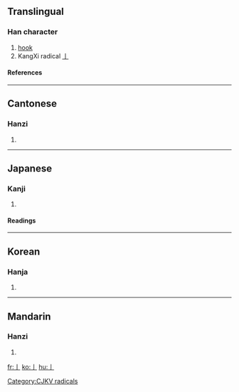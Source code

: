 ==Translingual==
===Han character===
{{Han char|rad=亅|as=00|sn=1|four=|canj=中戈 (LI)}}
# [[hook]]
# KangXi radical [[Index:Chinese radical/亅|亅]]
====References====
{{Han ref|kx=0085.090|dkj=00224|dj=0173.180|hdz=10028.030|uh=4E85|ud=20101}}
----
==Cantonese==
===Hanzi===
{{yue-hanzi|jyut=|y=kyut3}}
# {{defn|Cantonese}}
----
==Japanese==
===Kanji===
{{ja-kanji|grade=|rs=亅00}}
# {{defn|Japanese}}
====Readings====
{{ja-readings|on=[[けつ]] ([[ketsu]])|kun=[[かぎ]] ([[kagi]])}}
----
==Korean==
===Hanja===
{{ko-hanja|hangeul=궐|rv=gwol|mr=kwŏl}}
# {{defn|Korean}}
----
==Mandarin==
===Hanzi===
{{cmn-hanzi|pin=[[jué]] ([[jue2]])|wg=chüeh<sup>2</sup>}}
# {{defn|Mandarin}}

[[Category:CJKV radicals]]

[[fr:亅]]
[[ko:亅]]
[[hu:亅]]